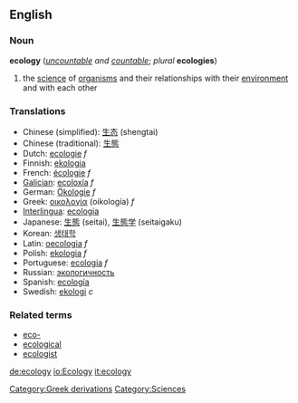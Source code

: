==English==

===Noun===
{{wikipedia}}
'''ecology'''  (''[[uncountable]] and [[countable]]''; ''plural'' '''ecologies''')
# the [[science]] of [[organism]]s and their relationships with their [[environment]] and with each other

===Translations===
*Chinese (simplified): [[生态]] (shengtai)
*Chinese (traditional): [[生態]]
*Dutch: [[ecologie]] ''f''
*Finnish: [[ekologia]]
*French: [[écologie]] ''f''
*[[Galician]]: [[ecoloxía]] ''f''
*German: [[Ökologie]] ''f''
*Greek: [[οικολογία]] (oikología) ''f''
*[[Interlingua]]: [[ecologia]]
*Japanese: [[生態]] (seitai), [[生態学]] (seitaigaku)
*Korean: [[생태학]]
*Latin: [[oecologia]] ''f''
*Polish: [[ekologia]] ''f''
*Portuguese: [[ecologia]] ''f''
*Russian: [[экологичность]]
*Spanish: [[w:es:ecología|ecología]]
*Swedish: [[ekologi]] ''c''

===Related terms===
*[[eco-]]
*[[ecological]]
*[[ecologist]]


[[Category:Greek derivations]]
[[Category:Sciences]]

[[de:ecology]]
[[io:Ecology]]
[[it:ecology]]